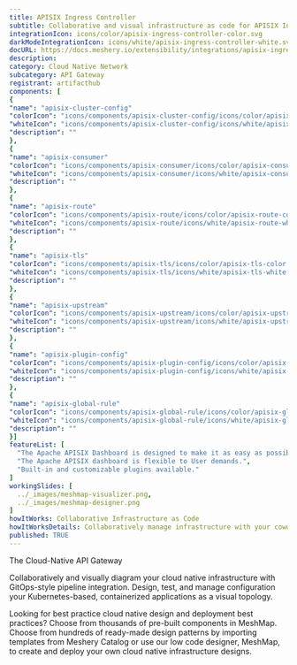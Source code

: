 ```yaml
---
title: APISIX Ingress Controller
subtitle: Collaborative and visual infrastructure as code for APISIX Ingress Controller
integrationIcon: icons/color/apisix-ingress-controller-color.svg
darkModeIntegrationIcon: icons/white/apisix-ingress-controller-white.svg
docURL: https://docs.meshery.io/extensibility/integrations/apisix-ingress-controller
description: 
category: Cloud Native Network
subcategory: API Gateway
registrant: artifacthub
components: [
{
"name": "apisix-cluster-config"
"colorIcon": "icons/components/apisix-cluster-config/icons/color/apisix-cluster-config-color.svg"
"whiteIcon": "icons/components/apisix-cluster-config/icons/white/apisix-cluster-config-white.svg"
"description": ""
},
{
"name": "apisix-consumer"
"colorIcon": "icons/components/apisix-consumer/icons/color/apisix-consumer-color.svg"
"whiteIcon": "icons/components/apisix-consumer/icons/white/apisix-consumer-white.svg"
"description": ""
},
{
"name": "apisix-route"
"colorIcon": "icons/components/apisix-route/icons/color/apisix-route-color.svg"
"whiteIcon": "icons/components/apisix-route/icons/white/apisix-route-white.svg"
"description": ""
},
{
"name": "apisix-tls"
"colorIcon": "icons/components/apisix-tls/icons/color/apisix-tls-color.svg"
"whiteIcon": "icons/components/apisix-tls/icons/white/apisix-tls-white.svg"
"description": ""
},
{
"name": "apisix-upstream"
"colorIcon": "icons/components/apisix-upstream/icons/color/apisix-upstream-color.svg"
"whiteIcon": "icons/components/apisix-upstream/icons/white/apisix-upstream-white.svg"
"description": ""
},
{
"name": "apisix-plugin-config"
"colorIcon": "icons/components/apisix-plugin-config/icons/color/apisix-plugin-config-color.svg"
"whiteIcon": "icons/components/apisix-plugin-config/icons/white/apisix-plugin-config-white.svg"
"description": ""
},
{
"name": "apisix-global-rule"
"colorIcon": "icons/components/apisix-global-rule/icons/color/apisix-global-rule-color.svg"
"whiteIcon": "icons/components/apisix-global-rule/icons/white/apisix-global-rule-white.svg"
"description": ""
}]
featureList: [
  "The Apache APISIX Dashboard is designed to make it as easy as possible for users to operate through a frontend interface.",
  "The Apache APISIX dashboard is flexible to User demands.",
  "Built-in and customizable plugins available."
]
workingSlides: [
  ../_images/meshmap-visualizer.png,
  ../_images/meshmap-designer.png
]
howItWorks: Collaborative Infrastructure as Code
howItWorksDetails: Collaboratively manage infrastructure with your coworkers synchronously sharing the same designs.
published: TRUE
---
```

<p>
The Cloud-Native API Gateway
</p>
<p>
    Collaboratively and visually diagram your cloud native infrastructure with GitOps-style pipeline integration. Design, test, and manage configuration your Kubernetes-based, containerized applications as a visual topology.
</p>
<p>
    Looking for best practice cloud native design and deployment best practices? Choose from thousands of pre-built components in MeshMap. Choose from hundreds of ready-made design patterns by importing templates from Meshery Catalog or use our low code designer, MeshMap, to create and deploy your own cloud native infrastructure designs.
</p>
